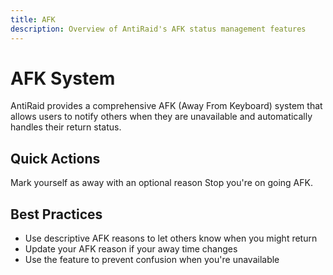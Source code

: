 ```yaml
---
title: AFK
description: Overview of AntiRaid's AFK status management features
---
```


# AFK System

AntiRaid provides a comprehensive AFK (Away From Keyboard) system that allows users to notify others when they are unavailable and automatically handles their return status.

## Quick Actions

<Cards>
  <Card
    title="Set AFK Status"
    href="/docs/user/commands/afk/start-afk"
    icon="🔔"
  >
    Mark yourself as away with an optional reason
  </Card>
  <Card
    title="Stop AFK Status"
    href="/docs/user/commands/afk/stop-afk"
    icon="↩️"
  >
    Stop you're on going AFK.
  </Card>
</Cards>

## Best Practices

- Use descriptive AFK reasons to let others know when you might return
- Update your AFK reason if your away time changes
- Use the feature to prevent confusion when you're unavailable
